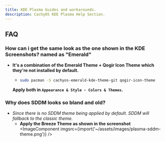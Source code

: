 ```yaml
---
title: KDE Plasma Guides and workarounds.
description: CachyOS KDE Plasma Help Section.
---
```



## FAQ

### How can i get the same look as the one shown in the KDE Screenshots? named as "Emerald"

- **It's a combination of the Emerald Theme + Qogir Icon Theme which they're not installed by default.**
  - ```sh title='Install both with the following command'
    sudo pacman -S cachyos-emerald-kde-theme-git qogir-icon-theme
    ```
  **Apply both in `Appearance & Style - Colors & Themes`.**

### Why does SDDM looks so bland and old?

- *Since there is no SDDM theme being applied by default. SDDM will fallback to the classic theme.*
  - **Apply the Breeze Theme as shown in the screenshot**
    <br />
    <ImageComponent imgsrc={import('~/assets/images/plasma-sddm-theme.png')} />
